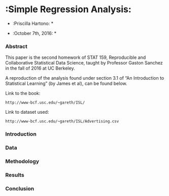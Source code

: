 # :Simple Regression Analysis:

* :Priscilla Hartono: *

* :October 7th, 2016: *


### Abstract

This paper is the second homework of STAT 159, Reproducible and Collaborative Statistical Data Science, taught by Professor Gaston Sanchez in the fall of 2016 at UC Berkeley.

A reproduction of the analysis found under section 3.1 of "An Introduction to Statistical Learning" (by James et al), can be found below.

Link to the book:

	http://www-bcf.usc.edu/~gareth/ISL/

Link to dataset used:

	http://www-bcf.usc.edu/~gareth/ISL/Advertising.csv


### Introduction


### Data


### Methodology


### Results


### Conclusion
